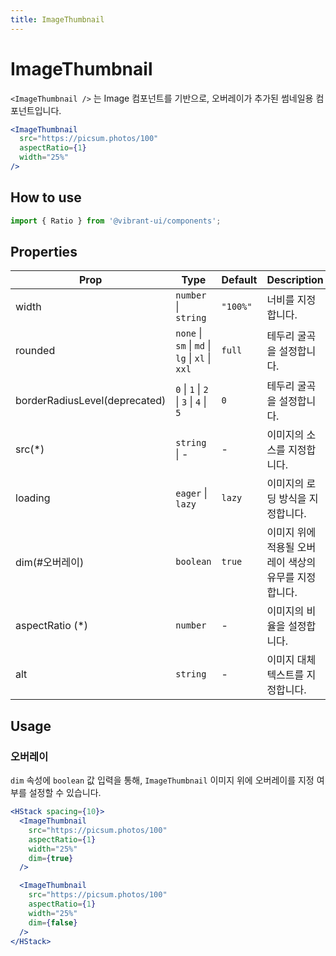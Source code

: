 ```yaml
---
title: ImageThumbnail
---
```


# ImageThumbnail

`<ImageThumbnail />` 는 Image 컴포넌트를 기반으로, 오버레이가 추가된 썸네일용 컴포넌트입니다.

```jsx live
<ImageThumbnail
  src="https://picsum.photos/100"
  aspectRatio={1}
  width="25%"
/>
```

## How to use

```jsx
import { Ratio } from '@vibrant-ui/components';
```

## Properties

| Prop             | Type                                   | Default  | Description                                           |
| ---------------- | -------------------------------------- | -------- | ----------------------------------------------------- |
| width            | `number` \| `string`                   | `"100%"` | 너비를 지정합니다.                                    |
| rounded          | `none` \| `sm` \| `md` \| `lg` \| `xl` \| `xxl` | `full`      | 테두리 굴곡을 설정합니다.                             |
| borderRadiusLevel(deprecated)  | `0` \| `1` \| `2` \| `3` \| `4` \| `5` | `0`      | 테두리 굴곡을 설정합니다.                             |
| src(\*)          | `string` \| -                          | -        | 이미지의 소스를 지정합니다.                           |
| loading          | `eager` \| `lazy`                      | `lazy`   | 이미지의 로딩 방식을 지정합니다.                      |
| dim(#오버레이)   | `boolean`                              | `true`   | 이미지 위에 적용될 오버레이 색상의 유무를 지정합니다. |
| aspectRatio (\*) | `number`                               | -        | 이미지의 비율을 설정합니다.                           |
| alt              | `string`                               | -        | 이미지 대체 텍스트를 지정합니다.                      |

## Usage

### 오버레이

`dim` 속성에 `boolean` 값 입력을 통해, `ImageThumbnail` 이미지 위에 오버레이를 지정 여부를 설정할 수 있습니다.

```jsx live
<HStack spacing={10}>
  <ImageThumbnail
    src="https://picsum.photos/100"
    aspectRatio={1}
    width="25%"
    dim={true}
  />

  <ImageThumbnail
    src="https://picsum.photos/100"
    aspectRatio={1}
    width="25%"
    dim={false}
  />
</HStack>
```

